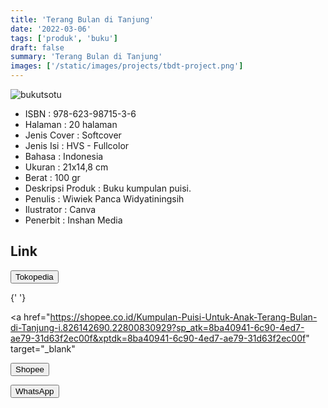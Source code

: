 ```yaml
---
title: 'Terang Bulan di Tanjung'
date: '2022-03-06'
tags: ['produk', 'buku']
draft: false
summary: 'Terang Bulan di Tanjung'
images: ['/static/images/projects/tbdt-project.png']
---
```


![bukutsotu](/static/images/projects/tbdt-project.png)

- ISBN : 978-623-98715-3-6
- Halaman : 20 halaman
- Jenis Cover : Softcover
- Jenis Isi : HVS - Fullcolor
- Bahasa : Indonesia
- Ukuran : 21x14,8 cm
- Berat : 100 gr
- Deskripsi Produk : Buku kumpulan puisi.
- Penulis : Wiwiek Panca Widyatiningsih
- Ilustrator : Canva
- Penerbit : Inshan Media

## Link

<div>
  <a href="https://www.tokopedia.com/inshanbooks-store/kumpulan-puisi-anak-terang-bulan-di-tanjung?extParam=whid%3D14055660" target="_blank">
    <button className="btn-tokped">Tokopedia</button>
  </a>

{' '}

<a
  href="https://shopee.co.id/Kumpulan-Puisi-Untuk-Anak-Terang-Bulan-di-Tanjung-i.826142690.22800830929?sp_atk=8ba40941-6c90-4ed7-ae79-31d63f2ec00f&xptdk=8ba40941-6c90-4ed7-ae79-31d63f2ec00f"
  target="_blank"
>
  <button className="btn-shopee">Shopee</button>
</a>

  <a href="https://wa.me/6281567891021" target="_blank">
    <button className="btn-wa">WhatsApp</button>
  </a>
</div>
